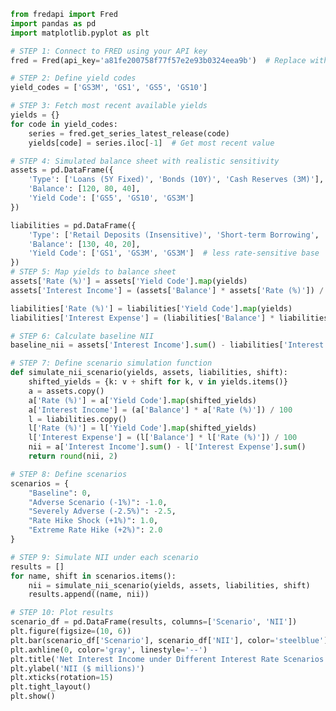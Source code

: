 ```python
from fredapi import Fred
import pandas as pd
import matplotlib.pyplot as plt

# STEP 1: Connect to FRED using your API key
fred = Fred(api_key='a81fe200758f77f57e2e93b0324eea9b')  # Replace with your FRED API key

# STEP 2: Define yield codes
yield_codes = ['GS3M', 'GS1', 'GS5', 'GS10']

# STEP 3: Fetch most recent available yields
yields = {}
for code in yield_codes:
    series = fred.get_series_latest_release(code)
    yields[code] = series.iloc[-1]  # Get most recent value

# STEP 4: Simulated balance sheet with realistic sensitivity
assets = pd.DataFrame({
    'Type': ['Loans (5Y Fixed)', 'Bonds (10Y)', 'Cash Reserves (3M)'],
    'Balance': [120, 80, 40],
    'Yield Code': ['GS5', 'GS10', 'GS3M']
})

liabilities = pd.DataFrame({
    'Type': ['Retail Deposits (Insensitive)', 'Short-term Borrowing', 'Corporate Bonds'],
    'Balance': [130, 40, 20],
    'Yield Code': ['GS1', 'GS3M', 'GS3M']  # less rate-sensitive base
})
# STEP 5: Map yields to balance sheet
assets['Rate (%)'] = assets['Yield Code'].map(yields)
assets['Interest Income'] = (assets['Balance'] * assets['Rate (%)']) / 100

liabilities['Rate (%)'] = liabilities['Yield Code'].map(yields)
liabilities['Interest Expense'] = (liabilities['Balance'] * liabilities['Rate (%)']) / 100

# STEP 6: Calculate baseline NII
baseline_nii = assets['Interest Income'].sum() - liabilities['Interest Expense'].sum()

# STEP 7: Define scenario simulation function
def simulate_nii_scenario(yields, assets, liabilities, shift):
    shifted_yields = {k: v + shift for k, v in yields.items()}
    a = assets.copy()
    a['Rate (%)'] = a['Yield Code'].map(shifted_yields)
    a['Interest Income'] = (a['Balance'] * a['Rate (%)']) / 100
    l = liabilities.copy()
    l['Rate (%)'] = l['Yield Code'].map(shifted_yields)
    l['Interest Expense'] = (l['Balance'] * l['Rate (%)']) / 100
    nii = a['Interest Income'].sum() - l['Interest Expense'].sum()
    return round(nii, 2)

# STEP 8: Define scenarios
scenarios = {
    "Baseline": 0,
    "Adverse Scenario (-1%)": -1.0,
    "Severely Adverse (-2.5%)": -2.5,
    "Rate Hike Shock (+1%)": 1.0,
    "Extreme Rate Hike (+2%)": 2.0
}

# STEP 9: Simulate NII under each scenario
results = []
for name, shift in scenarios.items():
    nii = simulate_nii_scenario(yields, assets, liabilities, shift)
    results.append((name, nii))

# STEP 10: Plot results
scenario_df = pd.DataFrame(results, columns=['Scenario', 'NII'])
plt.figure(figsize=(10, 6))
plt.bar(scenario_df['Scenario'], scenario_df['NII'], color='steelblue')
plt.axhline(0, color='gray', linestyle='--')
plt.title('Net Interest Income under Different Interest Rate Scenarios')
plt.ylabel('NII ($ millions)')
plt.xticks(rotation=15)
plt.tight_layout()
plt.show()


```


